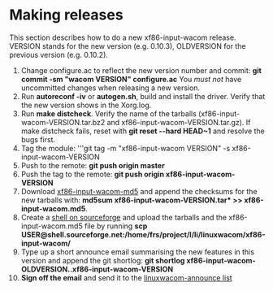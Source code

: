 = Making releases =
This section describes how to do a new xf86-input-wacom release. VERSION stands for the new version (e.g. 0.10.3), OLDVERSION for the previous version (e.g. 0.10.2).

# Change configure.ac to reflect the new version number and commit: '''git commit -sm "wacom VERSION" configure.ac''' You ''must not'' have uncommitted changes when releasing a new version.
# Run '''autoreconf -iv''' or '''autogen.sh''', build and install the driver. Verify that the new version shows in the Xorg.log.
# Run '''make distcheck'''. Verify the name of the tarballs (xf86-input-wacom-VERSION.tar.bz2 and xf86-input-wacom-VERSION.tar.gz). If make distcheck fails, reset with '''git reset --hard HEAD~1''' and resolve the bugs first.
# Tag the module: '''git tag -m "xf86-input-wacom VERSION" -s xf86-input-wacom-VERSION
# Push to the remote: '''git push origin master'''
# Push the tag to the remote: '''git push origin xf86-input-wacom-VERSION'''
# Download [https://sourceforge.net/projects/linuxwacom/files/xf86-input-wacom/xf86-input-wacom.md5/download xf86-input-wacom-md5] and append the checksums for the new tarballs with: '''md5sum xf86-input-wacom-VERSION.tar* >> xf86-input-wacom.md5'''.
# Create a [https://sourceforge.net/apps/trac/sourceforge/wiki/Shell%20service shell on sourceforge] and upload the tarballs and the xf86-input-wacom.md5 file by running '''scp <tarballs> USER@shell.sourceforge.net:/home/frs/project/l/li/linuxwacom/xf86-input-wacom/'''
# Type up a short announce email summarising the new features in this version and append the git shortlog: '''git shortlog xf86-input-wacom-OLDVERSION..xf86-input-wacom-VERSION'''
# '''Sign off the email''' and send it to the [[Mailing lists | linuxwacom-announce list]]